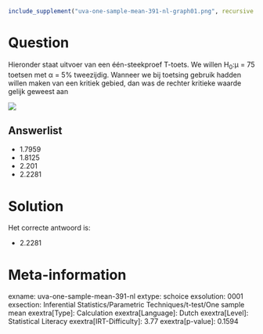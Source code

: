 ```r
include_supplement("uva-one-sample-mean-391-nl-graph01.png", recursive = TRUE)
```

Question
========

Hieronder staat uitvoer van een één-steekproef T-toets. We willen H~0~:μ
= 75 toetsen met α = 5% tweezijdig. Wanneer we bij toetsing gebruik
hadden willen maken van een kritiek gebied, dan was de rechter kritieke
waarde gelijk geweest aan

![](uva-one-sample-mean-391-nl-graph01.png)

Answerlist
----------

* 1.7959
* 1.8125
* 2.201
* 2.2281

Solution
========

Het correcte antwoord is: 

* 2.2281

Meta-information
================
exname: uva-one-sample-mean-391-nl
extype: schoice
exsolution: 0001
exsection: Inferential Statistics/Parametric Techniques/t-test/One sample mean
exextra[Type]: Calculation
exextra[Language]: Dutch
exextra[Level]: Statistical Literacy
exextra[IRT-Difficulty]: 3.77
exextra[p-value]: 0.1594
